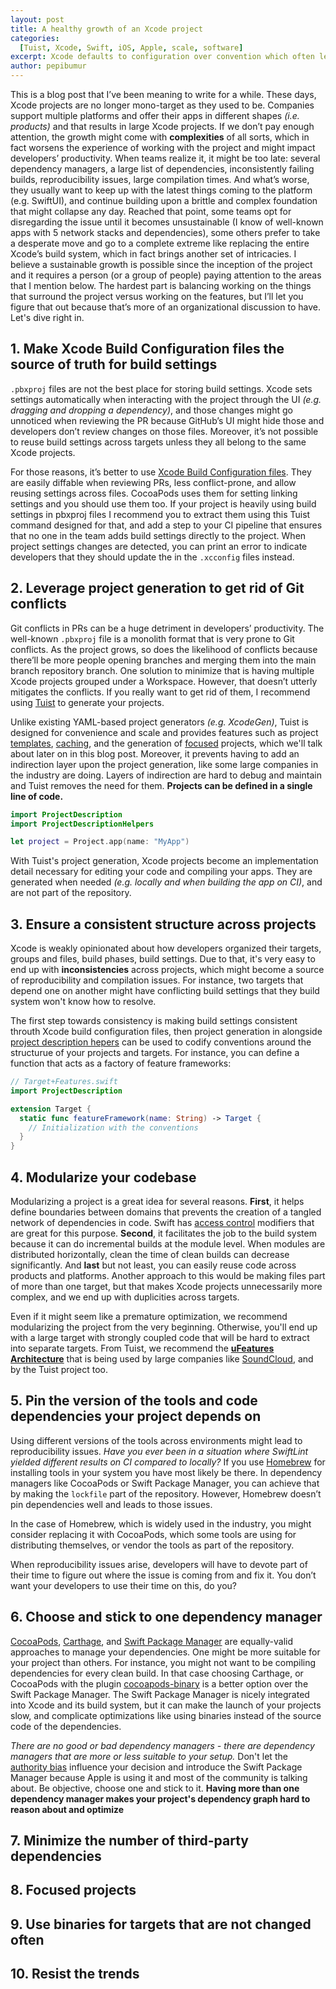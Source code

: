 ```yaml
---
layout: post
title: A healthy growth of an Xcode project
categories:
  [Tuist, Xcode, Swift, iOS, Apple, scale, software]
excerpt: Xcode defaults to configuration over convention which often leads to complex project scenarios that worsens the experience of working with projects. In this blog post, we share ten tips to avoid the most common pitfalls to provide a great developer experience.
author: pepibumur
---
```


This is a blog post that I’ve been meaning to write for a while. These days, Xcode projects are no longer mono-target as they used to be. Companies support multiple platforms and offer their apps in different shapes *(i.e. products)* and that results in large Xcode projects. If we don’t pay enough attention, the growth might come with **complexities** of all sorts, which in fact worsens the experience of working with the project and might impact developers’ productivity.
When teams realize it, it might be too late: several dependency managers, a large list of dependencies, inconsistently failing builds, reproducibility issues, large compilation times. And what’s worse, they usually want to keep up with the latest things coming to the platform (e.g. SwiftUI), and continue building upon a brittle and complex foundation that might collapse any day. Reached that point, some teams opt for disregarding the issue until it becomes unsustainable (I know of well-known apps with 5 network stacks and dependencies), some others prefer to take a desperate move and go to a complete extreme like replacing the entire Xcode’s build system, which in fact brings another set of intricacies.
I believe a sustainable growth is possible since the inception of the project and it requires a person (or a group of people) paying attention to the areas that I mention below. The hardest part is balancing working on the things that surround the project versus working on the features, but I’ll let you figure that out because that’s more of an organizational discussion to have. Let's dive right in.

## 1. Make Xcode Build Configuration files the source of truth for build settings
`.pbxproj` files are not the best place for storing build settings. Xcode sets settings automatically when interacting with the project through the UI *(e.g. dragging and dropping a dependency)*, and those changes might go unnoticed when reviewing the PR because GitHub’s UI might hide those and developers don’t review changes on those files. Moreover, it’s not possible to reuse build settings across targets unless they all belong to the same Xcode projects.

For those reasons, it’s better to use [Xcode Build Configuration files](https://nshipster.com/xcconfig/). They are easily diffable when reviewing PRs, less conflict-prone, and allow reusing settings across files. CocoaPods uses them for setting linking settings and you should use them too.
If your project is heavily using build settings in pbxproj files I recommend you to extract them using this Tuist command designed for that, and add a step to your CI pipeline that ensures that no one in the team adds build settings directly to the project. When project settings changes are detected, you can print an error to indicate developers that they should update the in the `.xcconfig` files instead.

## 2. Leverage project generation to get rid of Git conflicts
Git conflicts in PRs can be a huge detriment in developers’ productivity. The well-known `.pbxproj` file is a monolith format that is very prone to Git conflicts. As the project grows, so does the likelihood of conflicts because there’ll be more people opening branches and merging them into the main branch repository branch.
One solution to minimize that is having multiple Xcode projects grouped under a Workspace. However, that doesn’t utterly mitigates the conflicts. If you really want to get rid of them, I recommend using [Tuist](https://tuist.io) to generate your projects.

Unlike existing YAML-based project generators *(e.g. XcodeGen)*, Tuist is designed for convenience and scale and provides features such as project [templates](/docs/usage/helpers/), [caching](/docs/building-at-scale/caching/), and the generation of [focused](/docs/commands/focus/) projects, which we'll talk about later on in this blog post. Moreover, it prevents having to add an indirection layer upon the project generation, like some large companies in the industry are doing. Layers of indirection are hard to debug and maintain and Tuist removes the need for them. **Projects can be defined in a single line of code.**

```swift
import ProjectDescription
import ProjectDescriptionHelpers

let project = Project.app(name: "MyApp")
```

With Tuist's project generation, Xcode projects become an implementation detail necessary for editing your code and compiling your apps. They are generated when needed *(e.g. locally and when building the app on CI)*, and are not part of the repository.

## 3. Ensure a consistent structure across projects

Xcode is weakly opinionated about how developers organized their targets, groups and files, build phases, build settings. Due to that, it's very easy to end up with **inconsistencies** across projects, which might become a source of reproducibility and compilation issues. For instance, two targets that depend one on another might have conflicting build settings that they build system won't know how to resolve. 

The first step towards consistency is making build settings consistent throuth Xcode build configuration files, then project generation in alongside [project description hepers](/docs/usage/helpers/) can be used to codify conventions around the structurue of your projects and targets. For instance, you can define a function that acts as a factory of feature frameworks:

```swift
// Target+Features.swift
import ProjectDescription

extension Target {
  static func featureFramework(name: String) -> Target {
    // Initialization with the conventions
  }
}
```

## 4. Modularize your codebase
Modularizing a project is a great idea for several reasons. **First**, it helps define boundaries between domains that prevents the creation of a tangled network of dependencies in code. Swift has [access control](https://docs.swift.org/swift-book/LanguageGuide/AccessControl.html) modifiers that are great for this purpose. **Second**, it facilitates the job to the build system because it can do incremental builds at the module level. When modules are distributed horizontally, clean the time of clean builds can decrease significantly. And **last** but not least, you can easily reuse code across products and platforms. Another approach to this would be making files part of more than one target, but that makes Xcode projects unnecessarily more complex, and we end up with duplicities across targets.

Even if it might seem like a premature optimization, we recommend modularizing the project from the very beginning. Otherwise, you'll end up with a large target with strongly coupled code that will be hard to extract into separate targets. From Tuist, we recommend the [**uFeatures Architecture**](/docs/building-at-scale/microfeatures/) that is being used by large companies like [SoundCloud](https://soundcloud.com), and by the Tuist project too.

## 5. Pin the version of the tools and code dependencies your project depends on
Using different versions of the tools across environments might lead to reproducibility issues. *Have you ever been in a situation where SwiftLint yielded different results on CI compared to locally?* If you use [Homebrew](https://brew.sh) for installing tools in your system you have most likely be there. In dependency managers like CocoaPods or Swift Package Manager, you can achieve that by making the `lockfile` part of the repository. However, Homebrew doesn’t pin dependencies well and leads to those issues.

In the case of Homebrew, which is widely used in the industry, you might consider replacing it with CocoaPods, which some tools are using for distributing themselves, or vendor the tools as part of the repository.

When reproducibility issues arise, developers will have to devote part of their time to figure out where the issue is coming from and fix it. You don’t want your developers to use their time on this, do you?

## 6. Choose and stick to one dependency manager
[CocoaPods](https://cocoapods.org), [Carthage](https://github.com/carthage), and [Swift Package Manager](https://swift.org/package-manager/) are equally-valid approaches to manage your dependencies. One might be more suitable for your project than others. For instance, you might not want to be compiling dependencies for every clean build. In that case choosing Carthage, or CocoaPods with the plugin [cocoapods-binary](https://github.com/leavez/cocoapods-binary) is a better option over the Swift Package Manager. The Swift Package Manager is nicely integrated into Xcode and its build system, but it can make the launch of your projects slow, and complicate optimizations like using binaries instead of the source code of the dependencies.

*There are no good or bad dependency managers - there are dependency managers that are more or less suitable to your setup.* Don't let the [authority bias](https://en.wikipedia.org/wiki/Authority_bias) influence your decision and introduce the Swift Package Manager because Apple is using it and most of the community is talking about. Be objective, choose one and stick to it. **Having more than one dependency manager makes your project's dependency graph hard to reason about and optimize**

## 7. Minimize the number of third-party dependencies
## 8. Focused projects
## 9. Use binaries for targets that are not changed often
## 10. Resist the trends